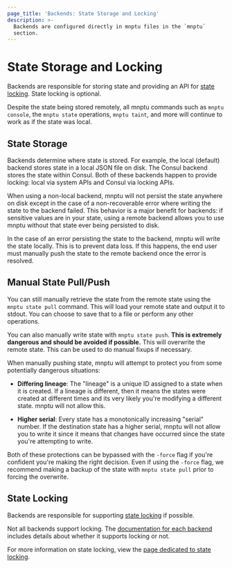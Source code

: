 ```yaml
---
page_title: 'Backends: State Storage and Locking'
description: >-
  Backends are configured directly in mnptu files in the `mnptu`
  section.
---
```


# State Storage and Locking

Backends are responsible for storing state and providing an API for
[state locking](/mnptu/language/state/locking). State locking is optional.

Despite the state being stored remotely, all mnptu commands such
as `mnptu console`, the `mnptu state` operations, `mnptu taint`,
and more will continue to work as if the state was local.

## State Storage

Backends determine where state is stored. For example, the local (default)
backend stores state in a local JSON file on disk. The Consul backend stores
the state within Consul. Both of these backends happen to provide locking:
local via system APIs and Consul via locking APIs.

When using a non-local backend, mnptu will not persist the state anywhere
on disk except in the case of a non-recoverable error where writing the state
to the backend failed. This behavior is a major benefit for backends: if
sensitive values are in your state, using a remote backend allows you to use
mnptu without that state ever being persisted to disk.

In the case of an error persisting the state to the backend, mnptu will
write the state locally. This is to prevent data loss. If this happens, the
end user must manually push the state to the remote backend once the error
is resolved.

## Manual State Pull/Push

You can still manually retrieve the state from the remote state using
the `mnptu state pull` command. This will load your remote state and
output it to stdout. You can choose to save that to a file or perform any
other operations.

You can also manually write state with `mnptu state push`. **This
is extremely dangerous and should be avoided if possible.** This will
overwrite the remote state. This can be used to do manual fixups if necessary.

When manually pushing state, mnptu will attempt to protect you from
some potentially dangerous situations:

- **Differing lineage**: The "lineage" is a unique ID assigned to a state
  when it is created. If a lineage is different, then it means the states
  were created at different times and its very likely you're modifying a
  different state. mnptu will not allow this.

- **Higher serial**: Every state has a monotonically increasing "serial"
  number. If the destination state has a higher serial, mnptu will
  not allow you to write it since it means that changes have occurred since
  the state you're attempting to write.

Both of these protections can be bypassed with the `-force` flag if you're
confident you're making the right decision. Even if using the `-force` flag,
we recommend making a backup of the state with `mnptu state pull`
prior to forcing the overwrite.

## State Locking

Backends are responsible for supporting [state locking](/mnptu/language/state/locking)
if possible.

Not all backends support locking. The [documentation for each backend](/mnptu/language/settings/backends/configuration#available-backends) includes details about whether it supports locking or not.

For more information on state locking, view the
[page dedicated to state locking](/mnptu/language/state/locking).

